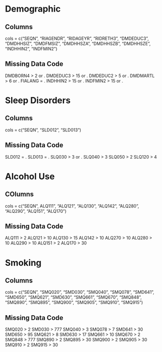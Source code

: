 # Demographic
## Columns
cols = c("SEQN", "RIAGENDR", "RIDAGEYR", "RIDRETH3", "DMDEDUC3 ", "DMDHHSIZ", "DMDFMSIZ", "DMDHHSZA", "DMDHHSZB", "DMDHHSZE", "INDHHIN2", "INDFMIN2")

## Missing Data Code 
DMDBORN4 > 2 or .
DMDEDUC3 > 15 or .
DMDEDUC2 > 5 or .
DMDMARTL > 6 or .
FIALANG = .
INDHHIN2 > 15 or .
INDFMIN2 > 15 or .

# Sleep Disorders
## Columns
cols = c("SEQN", "SLD012", "SLD013")

## Missing Data Code
SLD012 = .
SLD013 = .
SLQ030 > 3 or .
SLQ040 > 3
SLQ050 > 2
SLQ120 > 4

# Alcohol Use
## COlumns
cols = c("SEQN", ALQ111", "ALQ121", "ALQ130", "ALQ142", "ALQ280", "ALQ290", "ALQ151", "ALQ170")

## Missing Data Code
ALQ111 > 2
ALQ121 > 10
ALQ130 > 15
ALQ142 > 10
ALQ270 > 10
ALQ280 > 10
ALQ290 > 10
ALQ151 > 2
ALQ170 > 30

# Smoking
## Columns
cols = c("SEQN", "SMQ020", "SMD030", "SMQ040", "SMQ078", "SMD641", "SMD650", "SMQ621", "SMD630", "SMQ661", "SMQ670", "SMQ848", "SMQ890", "SMQ895", "SMQ900", "SMQ905", "SMQ910", "SMQ915")

## Missing Data Code
SMQ020 > 2
SMD030 > 777
SMQ040 > 3
SMQ078 > 7
SMD641 > 30
SMD650 > 95
SMQ621 > 8
SMD630 > 17
SMQ661 > 10
SMQ670 > 2
SMQ848 > 777
SMQ890 > 2
SMQ895 > 30
SMQ900 > 2
SMQ905 > 30
SMQ910 > 2
SMQ915 > 30






